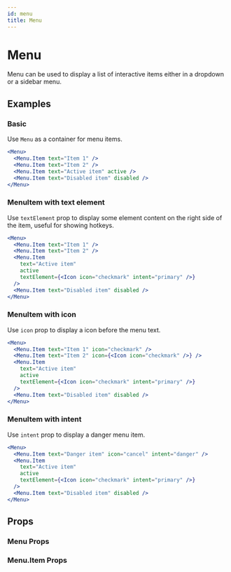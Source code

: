 ```yaml
---
id: menu
title: Menu
---
```


# Menu

Menu can be used to display a list of interactive items either in a dropdown or a sidebar menu.

## Examples

### Basic

Use `Menu` as a container for menu items.

```jsx live
<Menu>
  <Menu.Item text="Item 1" />
  <Menu.Item text="Item 2" />
  <Menu.Item text="Active item" active />
  <Menu.Item text="Disabled item" disabled />
</Menu>
```

### MenuItem with text element

Use `textElement` prop to display some element content on the right side of the item, useful for showing hotkeys.

```jsx live
<Menu>
  <Menu.Item text="Item 1" />
  <Menu.Item text="Item 2" />
  <Menu.Item
    text="Active item"
    active
    textElement={<Icon icon="checkmark" intent="primary" />}
  />
  <Menu.Item text="Disabled item" disabled />
</Menu>
```

### MenuItem with icon

Use `icon` prop to display a icon before the menu text.

```jsx live
<Menu>
  <Menu.Item text="Item 1" icon="checkmark" />
  <Menu.Item text="Item 2" icon={<Icon icon="checkmark" />} />
  <Menu.Item
    text="Active item"
    active
    textElement={<Icon icon="checkmark" intent="primary" />}
  />
  <Menu.Item text="Disabled item" disabled />
</Menu>
```

### MenuItem with intent

Use `intent` prop to display a danger menu item.

```jsx live
<Menu>
  <Menu.Item text="Danger item" icon="cancel" intent="danger" />
  <Menu.Item
    text="Active item"
    active
    textElement={<Icon icon="checkmark" intent="primary" />}
  />
  <Menu.Item text="Disabled item" disabled />
</Menu>
```

## Props

### Menu Props

<Props of="Menu" from="web" />

### Menu.Item Props

<Props of="MenuItem" from="web" />
